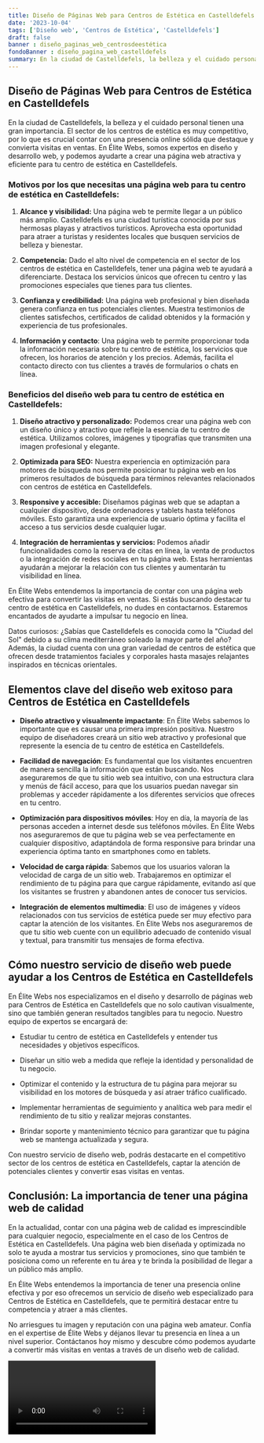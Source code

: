 ```yaml
---
title: Diseño de Páginas Web para Centros de Estética en Castelldefels
date: '2023-10-04'
tags: ['Diseño web', 'Centros de Estética', 'Castelldefels']
draft: false
banner : diseño_paginas_web_centrosdeestética
fondoBanner : diseño_pagina_web_castelldefels
summary: En la ciudad de Castelldefels, la belleza y el cuidado personal tienen una gran importancia. El sector de los centros de estética es muy competitivo, por lo que es crucial contar con una presencia online sólida que destaque y convierta visitas en ventas. En Élite Webs, somos expertos en diseño y desarrollo web, y podemos ayudarte a crear una página web atractiva y eficiente para tu centro de estética en Castelldefels.
---
```


## Diseño de Páginas Web para Centros de Estética en Castelldefels

En la ciudad de Castelldefels, la belleza y el cuidado personal tienen una gran importancia. El sector de los centros de estética es muy competitivo, por lo que es crucial contar con una presencia online sólida que destaque y convierta visitas en ventas. En Élite Webs, somos expertos en diseño y desarrollo web, y podemos ayudarte a crear una página web atractiva y eficiente para tu centro de estética en Castelldefels.

### Motivos por los que necesitas una página web para tu centro de estética en Castelldefels:

1. **Alcance y visibilidad:** Una página web te permite llegar a un público más amplio. Castelldefels es una ciudad turística conocida por sus hermosas playas y atractivos turísticos. Aprovecha esta oportunidad para atraer a turistas y residentes locales que busquen servicios de belleza y bienestar.

2. **Competencia:** Dado el alto nivel de competencia en el sector de los centros de estética en Castelldefels, tener una página web te ayudará a diferenciarte. Destaca los servicios únicos que ofrecen tu centro y las promociones especiales que tienes para tus clientes.

3. **Confianza y credibilidad:** Una página web profesional y bien diseñada genera confianza en tus potenciales clientes. Muestra testimonios de clientes satisfechos, certificados de calidad obtenidos y la formación y experiencia de tus profesionales.

4. **Información y contacto**: Una página web te permite proporcionar toda la información necesaria sobre tu centro de estética, los servicios que ofrecen, los horarios de atención y los precios. Además, facilita el contacto directo con tus clientes a través de formularios o chats en línea.

### Beneficios del diseño web para tu centro de estética en Castelldefels:

1. **Diseño atractivo y personalizado:** Podemos crear una página web con un diseño único y atractivo que refleje la esencia de tu centro de estética. Utilizamos colores, imágenes y tipografías que transmiten una imagen profesional y elegante.

2. **Optimizada para SEO:** Nuestra experiencia en optimización para motores de búsqueda nos permite posicionar tu página web en los primeros resultados de búsqueda para términos relevantes relacionados con centros de estética en Castelldefels.

3. **Responsive y accesible:** Diseñamos páginas web que se adaptan a cualquier dispositivo, desde ordenadores y tablets hasta teléfonos móviles. Esto garantiza una experiencia de usuario óptima y facilita el acceso a tus servicios desde cualquier lugar.

4. **Integración de herramientas y servicios:** Podemos añadir funcionalidades como la reserva de citas en línea, la venta de productos o la integración de redes sociales en tu página web. Estas herramientas ayudarán a mejorar la relación con tus clientes y aumentarán tu visibilidad en línea.

En Élite Webs entendemos la importancia de contar con una página web efectiva para convertir las visitas en ventas. Si estás buscando destacar tu centro de estética en Castelldefels, no dudes en contactarnos. Estaremos encantados de ayudarte a impulsar tu negocio en línea.

Datos curiosos: ¿Sabías que Castelldefels es conocida como la "Ciudad del Sol" debido a su clima mediterráneo soleado la mayor parte del año? Además, la ciudad cuenta con una gran variedad de centros de estética que ofrecen desde tratamientos faciales y corporales hasta masajes relajantes inspirados en técnicas orientales.

<GifSeo />

<Cta />

## Elementos clave del diseño web exitoso para Centros de Estética en Castelldefels

- **Diseño atractivo y visualmente impactante**: En Élite Webs sabemos lo importante que es causar una primera impresión positiva. Nuestro equipo de diseñadores creará un sitio web atractivo y profesional que represente la esencia de tu centro de estética en Castelldefels.

- **Facilidad de navegación**: Es fundamental que los visitantes encuentren de manera sencilla la información que están buscando. Nos aseguraremos de que tu sitio web sea intuitivo, con una estructura clara y menús de fácil acceso, para que los usuarios puedan navegar sin problemas y acceder rápidamente a los diferentes servicios que ofreces en tu centro.

- **Optimización para dispositivos móviles**: Hoy en día, la mayoría de las personas acceden a internet desde sus teléfonos móviles. En Élite Webs nos aseguraremos de que tu página web se vea perfectamente en cualquier dispositivo, adaptándola de forma responsive para brindar una experiencia óptima tanto en smartphones como en tablets.

- **Velocidad de carga rápida**: Sabemos que los usuarios valoran la velocidad de carga de un sitio web. Trabajaremos en optimizar el rendimiento de tu página para que cargue rápidamente, evitando así que los visitantes se frustren y abandonen antes de conocer tus servicios.

- **Integración de elementos multimedia**: El uso de imágenes y vídeos relacionados con tus servicios de estética puede ser muy efectivo para captar la atención de los visitantes. En Élite Webs nos aseguraremos de que tu sitio web cuente con un equilibrio adecuado de contenido visual y textual, para transmitir tus mensajes de forma efectiva.

## Cómo nuestro servicio de diseño web puede ayudar a los Centros de Estética en Castelldefels

En Élite Webs nos especializamos en el diseño y desarrollo de páginas web para Centros de Estética en Castelldefels que no solo cautivan visualmente, sino que también generan resultados tangibles para tu negocio. Nuestro equipo de expertos se encargará de:

- Estudiar tu centro de estética en Castelldefels y entender tus necesidades y objetivos específicos.

- Diseñar un sitio web a medida que refleje la identidad y personalidad de tu negocio.

- Optimizar el contenido y la estructura de tu página para mejorar su visibilidad en los motores de búsqueda y así atraer tráfico cualificado.

- Implementar herramientas de seguimiento y analítica web para medir el rendimiento de tu sitio y realizar mejoras constantes.

- Brindar soporte y mantenimiento técnico para garantizar que tu página web se mantenga actualizada y segura.

Con nuestro servicio de diseño web, podrás destacarte en el competitivo sector de los centros de estética en Castelldefels, captar la atención de potenciales clientes y convertir esas visitas en ventas.

## Conclusión: La importancia de tener una página web de calidad

En la actualidad, contar con una página web de calidad es imprescindible para cualquier negocio, especialmente en el caso de los Centros de Estética en Castelldefels. Una página web bien diseñada y optimizada no solo te ayuda a mostrar tus servicios y promociones, sino que también te posiciona como un referente en tu área y te brinda la posibilidad de llegar a un público más amplio.

En Élite Webs entendemos la importancia de tener una presencia online efectiva y por eso ofrecemos un servicio de diseño web especializado para Centros de Estética en Castelldefels, que te permitirá destacar entre tu competencia y atraer a más clientes.

No arriesgues tu imagen y reputación con una página web amateur. Confía en el expertise de Élite Webs y déjanos llevar tu presencia en línea a un nivel superior. Contáctanos hoy mismo y descubre cómo podemos ayudarte a convertir más visitas en ventas a través de un diseño web de calidad.

<Video />

<CtaBot job='Centros de Estética' city='Castelldefels'/>

<Gmaps query='Castelldefels+españa+maps' />